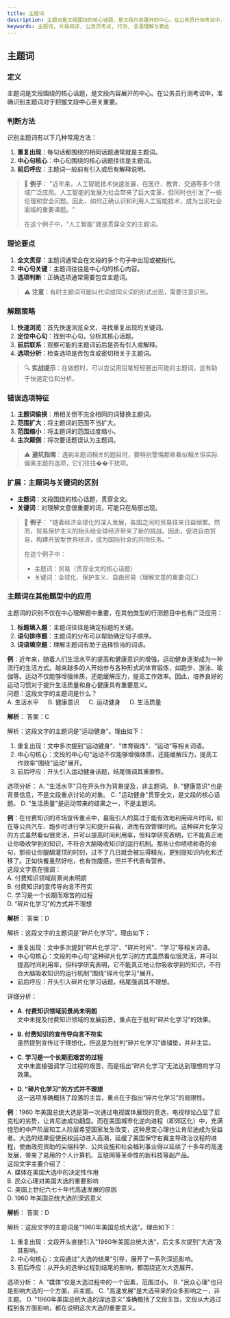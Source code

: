```yaml
---
title: 主题词
description: 主题词是文段围绕的核心话题，是文段内容展开的中心。在公务员行测考试中，准确识别主题词对于把握文段中心至关重要。
keywords: 主题词, 片段阅读, 公务员考试, 行测, 言语理解与表达
---
```




## 主题词

### 定义

主题词是文段围绕的核心话题，是文段内容展开的中心。在公务员行测考试中，准确识别主题词对于把握文段中心至关重要。


### 判断方法

识别主题词有以下几种常用方法：

1. **重复出现**：每句话都围绕的相同话题通常就是主题词。
2. **中心句核心**：中心句围绕的核心话题往往是主题词。
3. **前后呼应**：主题词一般前有引入或后有解释说明。

> 🌟 **例子**：
> "近年来，人工智能技术快速发展，在医疗、教育、交通等多个领域广泛应用。人工智能的发展为社会带来了巨大变革，但同时也引发了一些伦理和安全问题。因此，如何正确认识和利用人工智能技术，成为当前社会面临的重要课题。"
> 
> 在这个例子中，"人工智能"就是贯穿全文的主题词。

### 理论要点

1. **全文贯穿**：主题词通常会在文段的多个句子中出现或被指代。
2. **中心句关键**：主题词往往是中心句的核心内容。
3. **选项判断**：正确选项通常需要包含主题词。

> ⚠️ **注意**：有时主题词可能以代词或同义词的形式出现，需要注意识别。

### 解题策略

1. **快速浏览**：首先快速浏览全文，寻找重复出现的关键词。
2. **定位中心句**：找到中心句，分析其核心话题。
3. **前后联系**：观察可能的主题词前后是否有引入或解释。
4. **选项分析**：检查选项是否包含或密切相关于主题词。

> 🔍 **实战提示**：在做题时，可以尝试用铅笔轻轻圈出可能的主题词，这有助于快速定位和分析。

### 错误选项特征

1. **主题词偷换**：用相关但不完全相同的词替换主题词。
2. **范围扩大**：将主题词的范围不当扩大。
3. **范围缩小**：将主题词的范围过度缩小。
4. **主次颠倒**：将次要话题误认为主题词。

> ⚠️ **避坑指南**：遇到主题词相关的题目时，要特别警惕那些看似相关但实际偏离主题的选项，它们往往��干扰项。

### 扩展：主题词与关键词的区别

- **主题词**：文段围绕的核心话题，贯穿全文。
- **关键词**：对理解文意很重要的词，可能只在局部出现。

> 🌟 **例子**：
> "随着经济全球化的深入发展，各国之间的贸易往来日益频繁。然而，贸易保护主义的抬头给全球经济带来了新的挑战。因此，促进自由贸易，构建开放型世界经济，成为国际社会的共同任务。"
> 
> 在这个例子中：
> - 主题词：贸易（贯穿全文的核心话题）
> - 关键词：全球化、保护主义、自由贸易（理解文意的重要词汇）

### 主题词在其他题型中的应用

主题词的识别不仅在中心理解题中重要，在其他类型的行测题目中也有广泛应用：

1. **标题填入题**：主题词往往是确定标题的关键。
2. **语句排序题**：主题词的分布可以帮助确定句子顺序。
3. **词语填空题**：理解主题词有助于选择恰当的词语。


**例**：近年来，随着人们生活水平的提高和健康意识的增强，运动健身逐渐成为一种流行的生活方式。越来越多的人开始参与各种形式的体育锻炼，如跑步、游泳、瑜伽等。运动不仅能够增强体质，还能缓解压力，提高工作效率。因此，培养良好的运动习惯对于提升生活质量和身心健康具有重要意义。     
问题：这段文字的主题词是什么？    
A. 生活水平 &emsp; B. 健康意识 &emsp; C. 运动健身 &emsp; D. 生活质量

**解析**：
<BlurredAnswer>
答案：C

解析：这段文字的主题词是"运动健身"。理由如下：

1. 重复出现：文中多次提到"运动健身"、"体育锻炼"、"运动"等相关词语。
2. 中心句核心：文段的中心句"运动不仅能够增强体质，还能缓解压力，提高工作效率"围绕"运动"展开。
3. 前后呼应：开头引入运动健身话题，结尾强调其重要性。

选项分析：
A. "生活水平"只在开头作为背景提及，非主题词。
B. "健康意识"也是背景信息，不是文段重点讨论的对象。
C. "运动健身"贯穿全文，是文段的核心话题。
D. "生活质量"是运动带来的结果之一，不是主题词。

</BlurredAnswer>

**例**：在付费知识的市场宣传重点中，最吸引人的莫过于能有效地利用碎片时间，如在等公共汽车、跑步时进行学习和提升自我，进而有效管理时间。这种碎片化学习的方式虽然看似很灵活，并可以提高时间利用率，但科学研究表明，它不能真正地让你吸收学到的知识，不符合大脑吸收知识的运行机制。那些让你啧啧称奇的金句，那些让你醍醐灌顶的时刻，过不了几日就会被忘得精光，更别提知识内化和迁移了。正如快餐虽然好吃，也有饱腹感，但并不代表有营养。     
这段文字意在强调：    
A. 付费知识领域前景尚未明朗     
B. 付费知识的宣传导向言不符实    
C. 学习是一个长期而艰苦的过程     
D. “碎片化学习”的方式并不理想     

**解析**：
<BlurredAnswer>
答案：D

解析：这段文字的主题词是"碎片化学习"。理由如下：

- 重复出现：文中多次提到"碎片化学习"、"碎片时间"、"学习"等相关词语。
- 中心句核心：文段的中心句"这种碎片化学习的方式虽然看似很灵活，并可以提高时间利用率，但科学研究表明，它不能真正地让你吸收学到的知识，不符合大脑吸收知识的运行机制"围绕"碎片化学习"展开。
- 前后呼应：开头引入碎片化学习话题，结尾强调其不理想。

详细分析：    
- **A. 付费知识领域前景尚未明朗**  
  文中未提及付费知识领域的发展前景，重点在于批判“碎片化学习”的效果。

- **B. 付费知识的宣传导向言不符实**  
  虽然提到宣传过于理想化，但这是为批判“碎片化学习”做铺垫，并非主旨。

- **C. 学习是一个长期而艰苦的过程**  
  文中未直接强调学习过程的艰苦，而是指出“碎片化学习”无法达到理想的学习效果。

- **D. “碎片化学习”的方式并不理想**  
  这一选项准确概括了段落的主旨，重点在于指出“碎片化学习”的局限性。

</BlurredAnswer>

**例**：1960 年美国总统大选是第一次通过电视媒体展现的竞选，电视辩论凸显了尼克松的劣势，让肯尼迪成功翻盘。而在美国城市化逆向进程（即郊区化）中，充满惶恐的中产阶层和工人阶层希望国家发生改变，这种思变心理也让肯尼迪成为受益者。大选的结果促使民权运动进入高潮，延缓了美国保守右翼主导政治议程的进程，使由政府资助的尖端科学、公共设施和社会福利事业得以延续了十多年的高速发展，带来了易用的个人计算机、互联网等革命性的新科技等副产品。   
这段文字主要介绍了：  
A. 媒体在美国大选中的决定性作用   
B. 民众心理对美国大选的重要影响   
C. 美国上世纪六七十年代高速发展的原因   
D. 1960 年美国总统大选的深远意义   

**解析**：
<BlurredAnswer>
答案：D

解析：这段文字的主题词是"1960年美国总统大选"。理由如下：

1. 重复出现：文段开头直接引入"1960年美国总统大选"，后文多次提到"大选"及其影响。
2. 中心句核心：文段通过"大选的结果"引导，展开了一系列深远影响。
3. 前后呼应：从开头的选举过程到结尾的影响，都围绕这次大选展开。

选项分析：
A. "媒体"仅是大选过程中的一个因素，范围过小。
B. "民众心理"也只是影响大选的一个方面，非主题。
C. "高速发展"是大选带来的众多影响之一，非主题。
D. "1960年美国总统大选的深远意义"准确概括了文段主旨，文段从大选过程到各方面影响，都在说明这次大选的重要意义。
</BlurredAnswer>

